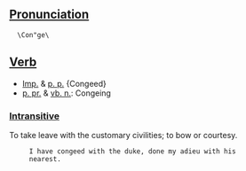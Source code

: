 ==[[Pronunciation]]==
   \Con"ge\

==[[Verb]]==
*[[Imp.]] & [[p. p.]] {Congeed}
*[[p. pr.]] & [[vb. n.]]: Congeing

===[[Intransitive]]===

To take leave with the customary civilities; to bow or courtesy.

      I have congeed with the duke, done my adieu with his
      nearest.